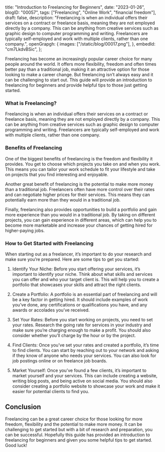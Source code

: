  title: "Introduction to Freelancing for Beginners",
 date: "2023-01-26",
 blogID: "00057",
 tags: ["Freelancing", "Online Work", "financial freedom"],
 draft: false,
 description:
  "Freelancing is when an individual offers their services on a contract or freelance basis, meaning they are not employed directly by a company. This can be anything from creative services such as graphic design to computer programming and writing. Freelancers are typically self-employed and work with multiple clients, rather than one company.",
 openGrapgh: {
  images: ["/static/blog/00017.png"],
 },
 embedId: "cm7LkdvBSic",
};

Freelancing has become an increasingly popular career choice for many people around the world. It offers more flexibility, freedom and often times better pay than a traditional job, making it an attractive option for those looking to make a career change. But freelancing isn’t always easy and it can be challenging to start out. This guide will provide an introduction to freelancing for beginners and provide helpful tips to those just getting started.

### What is Freelancing?

Freelancing is when an individual offers their services on a contract or freelance basis, meaning they are not employed directly by a company. This can be anything from creative services such as graphic design to computer programming and writing. Freelancers are typically self-employed and work with multiple clients, rather than one company.

### Benefits of Freelancing

One of the biggest benefits of freelancing is the freedom and flexibility it provides. You get to choose which projects you take on and when you work. This means you can tailor your work schedule to fit your lifestyle and take on projects that you find interesting and enjoyable.

Another great benefit of freelancing is the potential to make more money than a traditional job. Freelancers often have more control over their rates and can negotiate higher prices for their services. This means they can potentially earn more than they would in a traditional job.

Finally, freelancing also provides opportunities to build a portfolio and gain more experience than you would in a traditional job. By taking on different projects, you can gain experience in different areas, which can help you to become more marketable and increase your chances of getting hired for higher-paying jobs.

### How to Get Started with Freelancing

When starting out as a freelancer, it’s important to do your research and make sure you’re prepared. Here are some tips to get you started:

1. Identify Your Niche: Before you start offering your services, it’s important to identify your niche. Think about what skills and services you can offer and who your target client is. This will help you to create a portfolio that showcases your skills and attract the right clients.

2. Create a Portfolio: A portfolio is an essential part of freelancing and will be a key factor in getting hired. It should include examples of work you’ve done, any certifications or qualifications you have, and any awards or accolades you’ve received.

3. Set Your Rates: Before you start working on projects, you need to set your rates. Research the going rate for services in your industry and make sure you’re charging enough to make a profit. You should also consider whether you’ll charge by the hour or by the project.

4. Find Clients: Once you’ve set your rates and created a portfolio, it’s time to find clients. You can start by reaching out to your network and asking if they know of anyone who needs your services. You can also look for job postings online or on freelance job boards.

5. Market Yourself: Once you’ve found a few clients, it’s important to market yourself and your services. This can include creating a website, writing blog posts, and being active on social media. You should also consider creating a portfolio website to showcase your work and make it easier for potential clients to find you.

## Conclusion

Freelancing can be a great career choice for those looking for more freedom, flexibility and the potential to make more money. It can be challenging to get started but with a bit of research and preparation, you can be successful. Hopefully this guide has provided an introduction to freelancing for beginners and given you some helpful tips to get started. Good luck!
